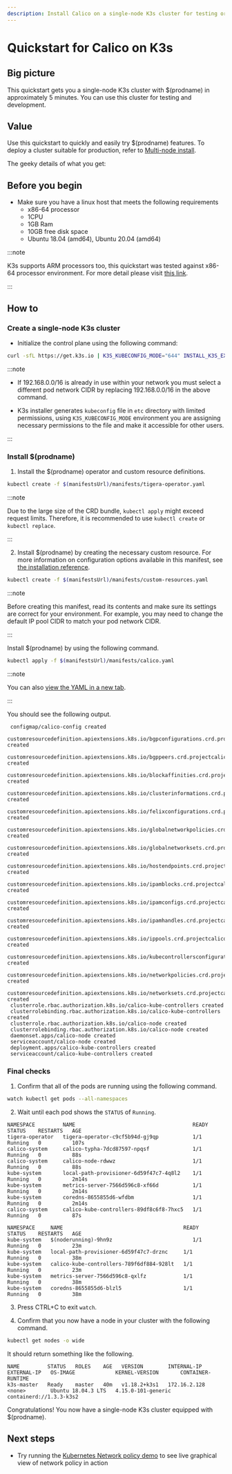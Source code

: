 ```yaml
---
description: Install Calico on a single-node K3s cluster for testing or development in under 5 minutes.
---
```


# Quickstart for Calico on K3s


## Big picture

This quickstart gets you a single-node K3s cluster with $(prodname)
in approximately 5 minutes. You can use this cluster for testing and
development.

## Value

Use this quickstart to quickly and easily try $(prodname) features. To deploy a cluster suitable for production, refer to [Multi-node install](multi-node-install.mdx).

The geeky details of what you get:

<GeekDetails
  prodname='$(prodname)'
  details='Policy:Calico,IPAM:Calico,CNI:Calico,Overlay:VXLAN,Routing:Calico,Datastore:Kubernetes'
/>

## Before you begin

- Make sure you have a linux host that meets the following requirements
  - x86-64 processor
  - 1CPU
  - 1GB Ram
  - 10GB free disk space
  - Ubuntu 18.04 (amd64), Ubuntu 20.04 (amd64)

:::note

K3s supports ARM processors too, this quickstart was tested against x86-64 processor environment.
For more detail please visit [this link](https://rancher.com/docs/k3s/latest/en/installation/installation-requirements/#operating-systems).

:::

## How to

### Create a single-node K3s cluster

- Initialize the control plane using the following command:

```bash
curl -sfL https://get.k3s.io | K3S_KUBECONFIG_MODE="644" INSTALL_K3S_EXEC="--flannel-backend=none --cluster-cidr=192.168.0.0/16 --disable-network-policy --disable=traefik" sh -
```

:::note

- If 192.168.0.0/16 is already in use within your network you must select a different pod network
CIDR by replacing 192.168.0.0/16 in the above command.

- K3s installer generates `kubeconfig` file in `etc` directory with limited permissions, using `K3S_KUBECONFIG_MODE` environment
you are assigning necessary permissions to the file and make it accessible for other users.

:::

### Install $(prodname)

   <Tabs>
<TabItem label="Operator" value="Operator-0">

1. Install the $(prodname) operator and custom resource definitions.

```bash
kubectl create -f $(manifestsUrl)/manifests/tigera-operator.yaml
```

:::note

Due to the large size of the CRD bundle, `kubectl apply` might exceed request limits. Therefore, it is recommended to use `kubectl create` or `kubectl replace`.

:::

2. Install $(prodname) by creating the necessary custom resource. For more information on configuration options available in this manifest, see [the installation reference](../../../reference/installation/api.mdx).

```bash
kubectl create -f $(manifestsUrl)/manifests/custom-resources.yaml
```

:::note

Before creating this manifest, read its contents and make sure its settings are correct for your environment. For example,
you may need to change the default IP pool CIDR to match your pod network CIDR.

:::

</TabItem>
<TabItem label="Manifest" value="Manifest-1">

Install $(prodname) by using the following command.

```bash
kubectl apply -f $(manifestsUrl)/manifests/calico.yaml
```

:::note

You can also
[view the YAML in a new tab]($(manifestsUrl)/manifests/calico.yaml).

:::

You should see the following output.

```
 configmap/calico-config created
 customresourcedefinition.apiextensions.k8s.io/bgpconfigurations.crd.projectcalico.org created
 customresourcedefinition.apiextensions.k8s.io/bgppeers.crd.projectcalico.org created
 customresourcedefinition.apiextensions.k8s.io/blockaffinities.crd.projectcalico.org created
 customresourcedefinition.apiextensions.k8s.io/clusterinformations.crd.projectcalico.org created
 customresourcedefinition.apiextensions.k8s.io/felixconfigurations.crd.projectcalico.org created
 customresourcedefinition.apiextensions.k8s.io/globalnetworkpolicies.crd.projectcalico.org created
 customresourcedefinition.apiextensions.k8s.io/globalnetworksets.crd.projectcalico.org created
 customresourcedefinition.apiextensions.k8s.io/hostendpoints.crd.projectcalico.org created
 customresourcedefinition.apiextensions.k8s.io/ipamblocks.crd.projectcalico.org created
 customresourcedefinition.apiextensions.k8s.io/ipamconfigs.crd.projectcalico.org created
 customresourcedefinition.apiextensions.k8s.io/ipamhandles.crd.projectcalico.org created
 customresourcedefinition.apiextensions.k8s.io/ippools.crd.projectcalico.org created
 customresourcedefinition.apiextensions.k8s.io/kubecontrollersconfigurations.crd.projectcalico.org created
 customresourcedefinition.apiextensions.k8s.io/networkpolicies.crd.projectcalico.org created
 customresourcedefinition.apiextensions.k8s.io/networksets.crd.projectcalico.org created
 clusterrole.rbac.authorization.k8s.io/calico-kube-controllers created
 clusterrolebinding.rbac.authorization.k8s.io/calico-kube-controllers created
 clusterrole.rbac.authorization.k8s.io/calico-node created
 clusterrolebinding.rbac.authorization.k8s.io/calico-node created
 daemonset.apps/calico-node created
 serviceaccount/calico-node created
 deployment.apps/calico-kube-controllers created
 serviceaccount/calico-kube-controllers created
```

</TabItem>
   </Tabs>

### Final checks

1. Confirm that all of the pods are running using the following command.

```bash
watch kubectl get pods --all-namespaces
```

2. Wait until each pod shows the `STATUS` of `Running`.

<Tabs>
<TabItem label="Operator" value="Operator-2">

```
NAMESPACE         NAME                                      READY   STATUS    RESTARTS   AGE
tigera-operator   tigera-operator-c9cf5b94d-gj9qp           1/1     Running   0          107s
calico-system     calico-typha-7dcd87597-npqsf              1/1     Running   0          88s
calico-system     calico-node-rdwwz                         1/1     Running   0          88s
kube-system       local-path-provisioner-6d59f47c7-4q8l2    1/1     Running   0          2m14s
kube-system       metrics-server-7566d596c8-xf66d           1/1     Running   0          2m14s
kube-system       coredns-8655855d6-wfdbm                   1/1     Running   0          2m14s
calico-system     calico-kube-controllers-89df8c6f8-7hxc5   1/1     Running   0          87s
```

</TabItem>
<TabItem label="Manifest" value="Manifest-3">

```
NAMESPACE     NAME                                       READY   STATUS    RESTARTS   AGE
kube-system   $(noderunning)-9hn9z                          1/1     Running   0          23m
kube-system   local-path-provisioner-6d59f47c7-drznc     1/1     Running   0          38m
kube-system   calico-kube-controllers-789f6df884-928lt   1/1     Running   0          23m
kube-system   metrics-server-7566d596c8-qxlfz            1/1     Running   0          38m
kube-system   coredns-8655855d6-blzl5                    1/1     Running   0          38m
```

</TabItem>
</Tabs>

3. Press CTRL+C to exit `watch`.

4. Confirm that you now have a node in your cluster with the
   following command.

```bash
kubectl get nodes -o wide
```

It should return something like the following.

```
NAME         STATUS   ROLES    AGE   VERSION        INTERNAL-IP    EXTERNAL-IP   OS-IMAGE             KERNEL-VERSION       CONTAINER-RUNTIME
k3s-master   Ready    master   40m   v1.18.2+k3s1   172.16.2.128   <none>        Ubuntu 18.04.3 LTS   4.15.0-101-generic   containerd://1.3.3-k3s2
```

Congratulations! You now have a single-node K3s cluster
equipped with $(prodname).

## Next steps

- Try running the [Kubernetes Network policy demo](../../../network-policy/get-started/kubernetes-policy/kubernetes-demo.mdx) to see live graphical view of network policy in action
